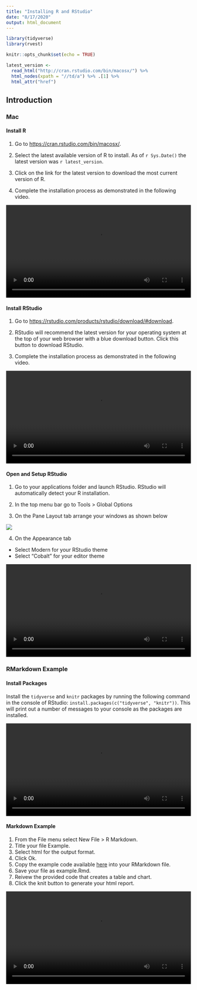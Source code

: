 ```yaml
---
title: "Installing R and RStudio"
date: "8/17/2020"
output: html_document
---
```


```r

library(tidyverse)
library(rvest) 

knitr::opts_chunk$set(echo = TRUE)

latest_version <- 
  read_html("http://cran.rstudio.com/bin/macosx/") %>% 
  html_nodes(xpath = "//td/a") %>% .[1] %>%
  html_attr("href")

```

## Introduction {.tabset}

### Mac

#### Install R 

1. Go to [https://cran.rstudio.com/bin/macosx/](https://cran.rstudio.com/bin/macosx/). 

2. Select the latest available version of R to install. As of `r Sys.Date()` the latest version was `r latest_version`. 

3. Click on the link for the latest version to download the most current version of R. 

4. Complete the installation process as demonstrated in the following video. 

<video width = "100%" controls>
  <source src="install_r_mac_os.mp4" type="video/mp4">
</video>

#### Install RStudio

1. Go to [https://rstudio.com/products/rstudio/download/#download](https://rstudio.com/products/rstudio/download/#download).

2. RStudio will recommend the latest version for your operating system at the top of your web browser with a blue download button. Click this button to download RStudio. 

3. Complete the installation process as demonstrated in the following video. 

<video width = "100%" controls>
  <source src="install_rstudio_mac_os.mp4" type="video/mp4">
</video>

#### Open and Setup RStudio 

1. Go to your applications folder and launch RStudio. RStudio will automatically detect your R installation. 

2. In the top menu bar go to Tools  > Global Options

3. On the Pane Layout tab arrange your windows as shown below

![](pane_layout.png)

4. On the Appearance tab 
- Select Modern for your RStudio theme
- Select "Cobalt" for your editor theme

<video width = "100%" controls>
  <source src="open_and_setup_rstudio_mac_os.mp4" type="video/mp4">
</video>

### RMarkdown Example

#### Install Packages

Install the `tidyverse` and `knitr` packages by running the following command in the console of RStudio: `install.packages(c("tidyverse", "knitr"))`.  This will print out a number of messages to your console as the packages are installed. 

<video width = "100%" controls>
  <source src="install_packages.mp4" type="video/mp4">
</video>

#### Markdown Example

1. From the File menu select New File > R Markdown. 
2. Title your file Example.
3. Select html for the output format.
4. Click Ok.
5. Copy the example code available [here](https://raw.githubusercontent.com/majerus/r_user_group/master/example.Rmd) into your RMarkdown file. 
5. Save your file as example.Rmd.
6. Reivew the provided code that creates a table and chart. 
7. Click the knit button to generate your html report. 


<video width = "100%" controls>
  <source src="rmarkdown_example_720.mp4" type="video/mp4">
</video>

